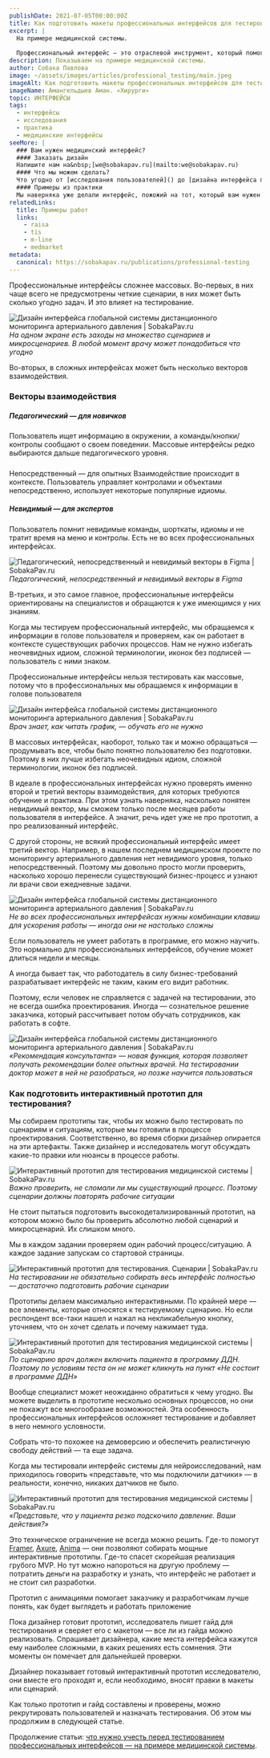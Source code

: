 ```yaml
---
publishDate: 2021-07-05T00:00:00Z
title: Как подготовить макеты профессиональных интерфейсов для тестирования онлайн
excerpt: |
  На примере медицинской системы.
  
  Профессиональный интерфейс — это отраслевой инструмент, который помогает пользователю решать рабочие задачи. Для него самое важное — эффективность, а это качество, которое по определению [повышает цену каждой ошибки](https://sobakapav.ru/publications/interfaces-of-professional-systems).
description: Показываем на примере медицинской системы.
author: Собака Павлова
image: ~/assets/images/articles/professional_testing/main.jpeg
imageAlt: Как подготовить макеты профессиональных интерфейсов для тестирования онлайн. 
imageName: Амангельдыев Аман. «Хирурги»
topic: ИНТЕРФЕЙСЫ
tags:
  - интерфейсы
  - исследования
  - практика
  - медицинские интерфейсы
seeMore: |
  ### Вам нужен медицинский интерфейс?
  #### Заказать дизайн
  Напишите нам на&nbsp;[we@sobakapav.ru](mailto:we@sobakapav.ru)
  #### Что мы можем сделать?
  Что угодно от [исследования пользователей]() до [дизайна интерфейса под ключ](). 
  #### Примеры из практики
  Мы наверняка уже делали интерфейс, пожожий на тот, который вам нужен. [Проверьте](https://sobakapav.ru/portfolio).
relatedLinks:
  title: Примеры работ
  links:
    - raisa
    - tis
    - m-line
    - medmarket
metadata:
  canonical: https://sobakapav.ru/publications/professional-testing
---
```



Профессиональные интерфейсы сложнее массовых. Во-первых, в них чаще всего не предусмотрены четкие сценарии, в них может быть сколько угодно задач. И это влияет на тестирование.

![Дизайн интерфейса глобальной системы дистанционного мониторинга артериального давления | SobakaPav.ru](~/assets/images/articles/professional_testing/1.png)
_На одном экране есть заходы на множество сценариев и микросценариев. В любой момент врачу может понадобиться что угодно_

Во-вторых, в сложных интерфейсах может быть несколько векторов взаимодействия.

### Векторы взаимодействия

##### Педагогический — для новичков

Пользователь ищет информацию в окружении, а команды/кнопки/контролы сообщают о своем поведении. Массовые интерфейсы редко выбираются дальше педагогического уровня.

##### 
Непосредственный — для опытных
Взаимодействие происходит в контексте. Пользователь управляет контролами и объектами непосредственно, использует некоторые популярные идиомы.

##### Невидимый — для экспертов

Пользователь помнит невидимые команды, шорткаты, идиомы и не тратит время на меню и контролы. Есть не во всех профессиональных интерфейсах.

![Педагогический, непосредственный и невидимый векторы в Figma | SobakaPav.ru](~/assets/images/articles/professional_testing/2.png)
_Педагогический, непосредственный и невидимый векторы в Figma_

В-третьих, и это самое главное, профессиональные интерфейсы ориентированы на специалистов и обращаются к уже имеющимся у них знаниям.

Когда мы тестируем профессиональный интерфейс, мы обращаемся к информации в голове пользователя и проверяем, как он работает в контексте существующих рабочих процессов. Нам не нужно избегать неочевидных идиом, сложной терминологии, иконок без подписей — пользователь с ними знаком.

Профессиональные интерфейсы нельзя тестировать как массовые, потому что в профессиональных мы обращаемся к информации в голове пользователя

![Дизайн интерфейса глобальной системы дистанционного мониторинга артериального давления | SobakaPav.ru](~/assets/images/articles/professional_testing/2.png)
_Врач знает, как читать график, — обучать его не нужно_

В массовых интерфейсах, наоборот, только так и можно обращаться — продумывать все, чтобы было понятно пользователю без подготовки. Поэтому в них лучше избегать неочевидных идиом, сложной терминологии, иконок без подписей.

В идеале в профессиональных интерфейсах нужно проверять именно второй и третий векторы взаимодействия, для которых требуются обучение и практика. При этом узнать наверняка, насколько понятен невидимый вектор, мы сможем только после месяцев работы пользователя в интерфейсе. А значит, речь идет уже не про прототип, а про реализованный интерфейс.

С другой стороны, не всякий профессиональный интерфейс имеет третий вектор. Например, в нашем последнем медицинском проекте по мониторингу артериального давления нет невидимого уровня, только непосредственный. Поэтому мы довольно просто могли проверить, насколько хорошо перенесли существующий бизнес-процесс и узнают ли врачи свои ежедневные задачи.

![Дизайн интерфейса глобальной системы дистанционного мониторинга артериального давления | SobakaPav.ru](~/assets/images/articles/professional_testing/4.png)
_Не во всех профессиональных интерфейсах нужны комбинации клавиш для ускорения работы — иногда они не настолько сложны_

Если пользователь не умеет работать в программе, его можно научить. Это нормально для профессиональных интерфейсов, обучение может длиться недели и месяцы.

А иногда бывает так, что работодатель в силу бизнес-требований разрабатывает интерфейс не таким, каким его видит работник.

Поэтому, если человек не справляется с задачей на тестировании, это не всегда ошибка проектирования. Иногда — сознательное решение заказчика, который рассчитывает потом обучать сотрудников, как работать в софте.

![Дизайн интерфейса глобальной системы дистанционного мониторинга артериального давления | SobakaPav.ru](~/assets/images/articles/professional_testing/5.png)
_«Рекомендация консультанта» — новая функция, которая позволяет получать рекомендации более опытных врачей. На тестировании доктор может в ней не разобраться, но позже научится пользоваться_

### Как подготовить интерактивный прототип для тестирования?

Мы собираем прототипы так, чтобы их можно было тестировать по сценариям и ситуациям, которые мы готовили в процессе проектирования. Соответственно, во время сборки дизайнер опирается на эти артефакты. Также дизайнер и исследователь могут обсуждать какие-то правки или нюансы в процессе работы.

![Интерактивный прототип для тестирования медицинской системы | SobakaPav.ru](~/assets/images/articles/professional_testing/6.png)
_Важно проверить, не сломали ли мы существующий процесс. Поэтому сценарии должны повторять рабочие ситуации_

Не стоит пытаться подготовить высокодетализированный прототип, на котором можно было бы проверить абсолютно любой сценарий и микросценарий. Их слишком много.

Мы в каждом задании проверяем один рабочий процесс/ситуацию. А каждое задание запускам со стартовой страницы.

![Интерактивный прототип для тестирования. Сценарии | SobakaPav.ru](~/assets/images/articles/professional_testing/7.png)
_На тестировании не обязательно собирать весь интерфейс полностью — достаточно подготовить рабочие сценарии_

Прототипы делаем максимально интерактивными. По крайней мере — все элементы, которые относятся к тестируемому сценарию. Но если респондент все-таки нашел и нажал на некликабельную кнопку, уточняем, что он хочет сделать и почему нажимает туда.

![Интерактивный прототип для тестирования медицинской системы | SobakaPav.ru](~/assets/images/articles/professional_testing/8.png)
_По сценарию врач должен включить пациента в программу ДДН. Поэтому по условиям теста он не может кликнуть на пункт «Не состоит в программе ДДН»_

Вообще специалист может неожиданно обратиться к чему угодно. Вы можете выделить в прототипе несколько основных процессов, но они не покажут все многообразие возможностей. Эта особенность профессиональных интерфейсов осложняет тестирование и добавляет в него немного условности.

Собрать что-то похожее на демоверсию и обеспечить реалистичную свободу действий — та еще задача.

Когда мы тестировали интерфейс системы для нейроисследований, нам приходилось говорить «представьте, что мы подключили датчики» — в реальности, конечно, никаких датчиков не было.

![Интерактивный прототип для тестирования медицинской системы | SobakaPav.ru](~/assets/images/articles/professional_testing/9.png)
_«Представьте, что у пациента резко подскочило давление. Ваши действия?»_

Это техническое ограничение не всегда можно решить. Где-то помогут [Framer](https://www.framer.com/), [Axure](https://www.axure.com/), [Anima](https://www.animaapp.com/) — они позволяют собирать мощные интерактивные прототипы. Где-то спасет скорейшая реализация грубого MVP. Но тут можно напороться на другую проблему — потратить деньги на разработку и узнать, что интерфейс не работает и не стоит сил разработки.

Прототип с анимациями помогает заказчику и разработчикам лучше понять, как будет выглядеть и работать приложение

Пока дизайнер готовит прототип, исследователь пишет гайд для тестирования и сверяет его с макетом — все ли из гайда можно реализовать. Спрашивает дизайнера, какие места интерфейса кажутся ему наиболее сложными, в каких решениях есть сомнения. Эти моменты он помечает для дальнейшей проверки.

Дизайнер показывает готовый интерактивный прототип исследователю, они вместе его проходят и, если необходимо, вносят правки в макеты или сценарий.

Как только прототип и гайд составлены и проверены, можно рекрутировать пользователей и назначать тестирования. Об этом мы продолжим в следующей статье.

Продолжение статьи: [что нужно учесть перед тестированием профессиональных интерфейсов — на примере медицинской системы](https://sobakapav.ru/publications/before-interface-testing).

